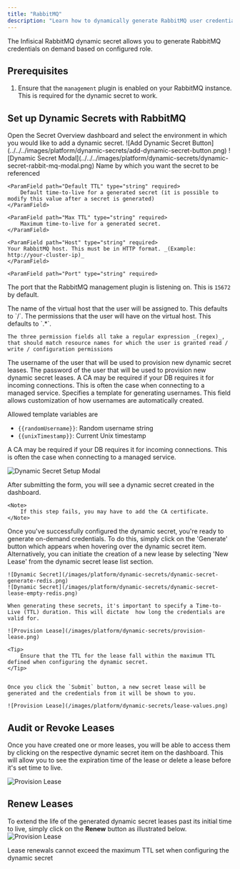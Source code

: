 ```yaml
---
title: "RabbitMQ"
description: "Learn how to dynamically generate RabbitMQ user credentials."
---
```


The Infisical RabbitMQ dynamic secret allows you to generate RabbitMQ credentials on demand based on configured role.

## Prerequisites

1. Ensure that the `management` plugin is enabled on your RabbitMQ instance. This is required for the dynamic secret to work.

## Set up Dynamic Secrets with RabbitMQ

<Steps>
  <Step title="Open Secret Overview Dashboard">
	Open the Secret Overview dashboard and select the environment in which you would like to add a dynamic secret.
  </Step>
  <Step title="Click on the 'Add Dynamic Secret' button">
	![Add Dynamic Secret Button](../../../images/platform/dynamic-secrets/add-dynamic-secret-button.png)
  </Step>
  <Step title="Select RabbitMQ">
	![Dynamic Secret Modal](../../../images/platform/dynamic-secrets/dynamic-secret-rabbit-mq-modal.png)
  </Step>
  <Step title="Provide the inputs for dynamic secret parameters">
	<ParamField path="Secret Name" type="string" required>
		Name by which you want the secret to be referenced
	</ParamField>

    <ParamField path="Default TTL" type="string" required>
    	Default time-to-live for a generated secret (it is possible to modify this value after a secret is generated)
    </ParamField>

    <ParamField path="Max TTL" type="string" required>
    	Maximum time-to-live for a generated secret.
    </ParamField>

    <ParamField path="Host" type="string" required>
    Your RabbitMQ host. This must be in HTTP format. _(Example: http://your-cluster-ip)_
    </ParamField>

    <ParamField path="Port" type="string" required>

The port that the RabbitMQ management plugin is listening on. This is `15672` by default.
</ParamField>

<ParamField path="Virtual host name" type="string" required>
  The name of the virtual host that the user will be assigned to. This defaults
  to `/`.
</ParamField>

<ParamField path="Virtual host permissions (Read/Write/Configure)" type="string" required>
    The permissions that the user will have on the virtual host. This defaults to `.*`.

    The three permission fields all take a regular expression _(regex)_, that should match resource names for which the user is granted read / write / configuration permissions

  </ParamField>

<ParamField path="Username" type="string" required>
  The username of the user that will be used to provision new dynamic secret
  leases.
</ParamField>

<ParamField path="Password" type="string" required>
  The password of the user that will be used to provision new dynamic secret
  leases.
</ParamField>

  <ParamField path="CA(SSL)" type="string">
   	A CA may be required if your DB requires it for incoming connections. This is often the case when connecting to a managed service.
  </ParamField>
<ParamField path="Username Template" type="string" default="{{randomUsername}}">
Specifies a template for generating usernames. This field allows customization of how usernames are automatically created.

Allowed template variables are
- `{{randomUsername}}`: Random username string
- `{{unixTimestamp}}`: Current Unix timestamp
</ParamField>

<ParamField path="CA(SSL)" type="string">
   	A CA may be required if your DB requires it for incoming connections. This is often the case when connecting to a managed service.
</ParamField>

![Dynamic Secret Setup Modal](../../../images/platform/dynamic-secrets/dynamic-secret-input-modal-rabbit-mq.png)

  </Step>
  <Step title="Click `Submit`">
  	After submitting the form, you will see a dynamic secret created in the dashboard.

    <Note>
    	If this step fails, you may have to add the CA certificate.
    </Note>

  </Step>
  <Step title="Generate dynamic secrets">
	Once you've successfully configured the dynamic secret, you're ready to generate on-demand credentials.
	To do this, simply click on the 'Generate' button which appears when hovering over the dynamic secret item.
	Alternatively, you can initiate the creation of a new lease by selecting 'New Lease' from the dynamic secret lease list section.

    ![Dynamic Secret](/images/platform/dynamic-secrets/dynamic-secret-generate-redis.png)
    ![Dynamic Secret](/images/platform/dynamic-secrets/dynamic-secret-lease-empty-redis.png)

    When generating these secrets, it's important to specify a Time-to-Live (TTL) duration. This will dictate  how long the credentials are valid for.

    ![Provision Lease](/images/platform/dynamic-secrets/provision-lease.png)

    <Tip>
    	Ensure that the TTL for the lease fall within the maximum TTL defined when configuring the dynamic secret.
    </Tip>


    Once you click the `Submit` button, a new secret lease will be generated and the credentials from it will be shown to you.

    ![Provision Lease](/images/platform/dynamic-secrets/lease-values.png)

  </Step>
</Steps>

## Audit or Revoke Leases

Once you have created one or more leases, you will be able to access them by clicking on the respective dynamic secret item on the dashboard.
This will allow you to see the expiration time of the lease or delete a lease before it's set time to live.

![Provision Lease](/images/platform/dynamic-secrets/lease-data.png)

## Renew Leases

To extend the life of the generated dynamic secret leases past its initial time to live, simply click on the **Renew** button as illustrated below.
![Provision Lease](/images/platform/dynamic-secrets/dynamic-secret-lease-renew.png)

<Warning>
  Lease renewals cannot exceed the maximum TTL set when configuring the dynamic
  secret
</Warning>
